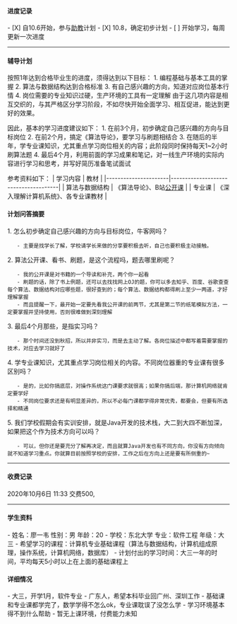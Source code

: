 ==== 进度记录 ====
- [X] 自10.6开始，参与[[助教]]计划
- [X] 10.8，确定初步计划
- [ ] 开始学习，每周更新一次进度

----

==== 辅导计划 ====
按照1年达到合格毕业生的进度，须得达到以下目标：
1. 编程基础与基本工具的掌握
2. 算法与数据结构达到合格标准
3. 有自己感兴趣的方向，知道对应岗位基本行情
4. 岗位需要的专业知识过硬，生产环境的工具有一定理解
由于这几项内容是相互交织的，与其严格区分学习阶段，不如尽快开始全面学习、相互促进，能达到更好的效果。

因此，基本的学习进度建议如下：
1. 在前3个月，初步确定自己感兴趣的方向与目标岗位
2. 在前2个月，搞定《算法导论》，要学习与刷题相结合
3. 在随后的半年，学专业课知识，尤其重点学习岗位相关的内容；此阶段同时保持每天1~2小时刷算法题
4. 最后4个月，利用前面的学习成果和笔记，对一线生产环境的实际内容进行学习和思考，并写好简历准备笔试面试

参考资料如下：
| 学习内容             | 教材                                 |
|----------------------|--------------------------------------|
| 算法与数据结构       | 《算法导论》、B站[[公开课]]          |
| 专业课               | 《深入理解计算机系统》、各专业课教材 |

==== 计划问答摘要 ====
1. 怎么初步确定自己感兴趣的方向与目标岗位，牛客网吗？
    - 主要是找学长了解，学校请学长来做的分享要积极去听，自己也要积极主动接触。
2. 算法公开课、看书、刷题，是这个流程吗，题去哪里刷呢？
    - 我的公开课是对书籍的一个导读和补充，两个你一起看
    - 刷题的话，除了书上例题，还可以去找找网上OJ的题，你可以多去知乎、百度、谷歌查查每个算法、数据结构对应哪些题，很好查到的；每个算法、数据结构都得刷上至少一两道，才好理解掌握
    - 而且提醒一下，最开始一定要先看我公开课的前两节，尤其是第二节的纸笔模拟方法，一定要掌握并坚持使用，否则很难做到深刻理解
3. 最后4个月那些，是指实习吗？
    - 那个时间还没到秋招，所以并非实习，而是去主动了解。各岗位描述中都写着需要掌握的技术，对应去学习就好了
4. 学专业课知识，尤其重点学习岗位相关的内容。不同岗位器重的专业课有很多区别吗？
    - 是的，比如你搞底层，对操作系统这门课要求就很高；如果你搞后端，那计算机网络就肯定要学好
    - 不同岗位要求还是有明显差异的，所以不必每门课都学得非常优秀，都要会，但要有所选择和精通
5. 我们学校假期会有实训安排，就是Java开发的技术栈，大二到大四不断加深，如果把这个作为技术方向可以吗？
    - 可以，但你还是要充分了解再决定，而且就算Java开发也有不同方向，你没有方向倾向就不知道学习重点。你就算目前按照学校的安排，工作之后在方向上还是要有所侧重的~

----

==== 收费记录 ====

2020年10月6日 11:33 交费500, 

----

==== 学生资料 ====
- 姓名：廖一韦 性别：男 年龄：20
- 学校：东北大学 专业：软件工程 年级：大三
- 希望学习的课程：计算机专业基础课程（算法与数据结构，计算机组成原理，操作系统，计算机网络，数据库）
- 计划付出的学习时间：大三一年的时间，平均每天5小时以上在上面的基础课程上

==== 详细情况 ====
- 大三，开学1月，软件专业
- 广东人，希望本科毕业回广州、深圳工作
- 基础课和专业课都学完了，数学学得不怎么ok，专业课耽误了没怎么学
- 学习环境基本得不到什么帮助
- 暂无上课环境，付费能力未知

